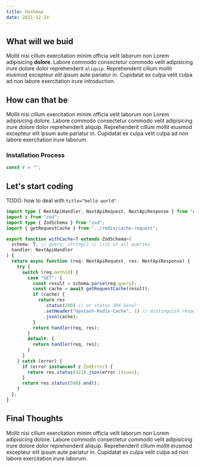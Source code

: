 ```yaml
---
title: Hashmap
date: 2021-12-24
---
```


## What will we buid

Mollit nisi cillum exercitation minim officia velit laborum non Lorem
adipisicing **dolore**. Labore commodo consectetur commodo velit adipisicing irure
dolore dolor reprehenderit `aliquip`. Reprehenderit cillum mollit eiusmod
excepteur _elit ipsum_ aute pariatur in. Cupidatat ex culpa velit culpa ad non
labore exercitation irure <Link href="introduction">introduction</Link>.

## How can that be

Mollit nisi cillum exercitation minim officia velit laborum non Lorem
adipisicing dolore. Labore commodo consectetur commodo velit adipisicing irure
dolore dolor reprehenderit aliquip. Reprehenderit cillum mollit eiusmod
excepteur elit ipsum aute pariatur in. Cupidatat ex culpa velit culpa ad non
labore exercitation irure laborum.

### Installation Process

```ts
const r = "";
```

## Let's start coding

TODO: how to deal with `title="hello world"`

```ts title="hello world" showLineNumbers {1-3,4} /req/
import type { NextApiHandler, NextApiRequest, NextApiResponse } from "next";
import z from "zod";
import type { ZodSchema } from "zod";
import { getRequestCache } from "../redis/cache-request";

export function withCache<T extends ZodSchema>(
  schema: T, // query: string[] // list of all queries
  handler: NextApiHandler
) {
  return async function (req: NextApiRequest, res: NextApiResponse) {
    try {
      switch (req.method) {
        case "GET": {
          const result = schema.parse(req.query);
          const cache = await getRequestCache(result);
          if (cache) {
            return res
              .status(200) // or status 304 here?
              .setHeader("Upstash-Redis-Cache", 1) // distinguish response
              .json(cache);
          }
          return handler(req, res);
        }
        default: {
          return handler(req, res);
        }
      }
    } catch (error) {
      if (error instanceof z.ZodError) {
        return res.status(422).json(error.issues);
      }
      return res.status(500).end();
    }
  };
}
```

## Final Thoughts

Mollit nisi cillum exercitation minim officia velit laborum non Lorem
adipisicing dolore. Labore commodo consectetur commodo velit adipisicing irure
dolore dolor reprehenderit aliquip. Reprehenderit cillum mollit eiusmod
excepteur elit ipsum aute pariatur in. Cupidatat ex culpa velit culpa ad non
labore exercitation irure laborum.
